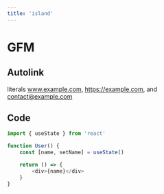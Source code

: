 ```yaml
---
title: 'island'
---
```



<Counter />

# GFM 

## Autolink

literals www.example.com, https://example.com, and contact@example.com

## Code

```ts
import { useState } from 'react'

function User() {
	const [name, setName] = useState()

	return () => {
		<div>{name}</div>
	}
}
```